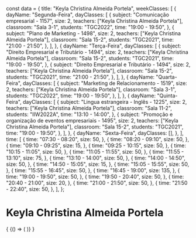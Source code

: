 const data = {
  title: "Keyla Christina Almeida Portela",
  weekClasses: [
    {
      dayName: "Segunda-Feira",
      dayClasses: [
        {
          subject: "Comunicação empresarial - 1157",
          size: 2,
          teachers: ["Keyla Christina Almeida Portela"],
          classroom: "Sala 3-1",
          students: "TGC2022",
          time: "19:00 - 19:50",
        },
        {
          subject: "Plano de Marketing - 1498",
          size: 2,
          teachers: ["Keyla Christina Almeida Portela"],
          classroom: "Sala 15-2",
          students: "TGC2021",
          time: "21:00 - 21:50",
        },
      ],
    },
    {
      dayName: "Terça-Feira",
      dayClasses: [
        {
          subject: "Direito Empresarial e Tributário - 1494",
          size: 2,
          teachers: ["Keyla Christina Almeida Portela"],
          classroom: "Sala 15-2",
          students: "TGC2021",
          time: "19:00 - 19:50",
        },
        {
          subject: "Direito Empresarial e Tributário - 1494",
          size: 2,
          teachers: ["Keyla Christina Almeida Portela"],
          classroom: "Sala 15-2",
          students: "TGC2021",
          time: "21:00 - 21:50",
        },
      ],
    },
    {
      dayName: "Quarta-Feira",
      dayClasses: [
        {
          subject: "Marketing de Relacionamento - 1519",
          size: 2,
          teachers: ["Keyla Christina Almeida Portela"],
          classroom: "Sala 3-1",
          students: "TGC2022",
          time: "19:00 - 19:50",
        },
      ],
    },
    {
      dayName: "Quinta-Feira",
      dayClasses: [
        {
          subject: "Lingua estrangeira - Inglês - 1225",
          size: 2,
          teachers: ["Keyla Christina Almeida Portela"],
          classroom: "Sala 11-2",
          students: "IIW2022A",
          time: "13:10 - 14:00",
        },
        {
          subject: "Promoção e organização de eventos empresariais - 1495",
          size: 2,
          teachers: ["Keyla Christina Almeida Portela"],
          classroom: "Sala 15-2",
          students: "TGC2021",
          time: "19:00 - 19:50",
        },
      ],
    },
    {
      dayName: "Sexta-Feira",
      dayClasses: [],
    },
  ],
  time: [
    {
      time: "07:30 - 08:20",
      size: 50,
    },
    {
      time: "08:20 - 09:10",
      size: 50,
    },
    {
      time: "09:10 - 09:25",
      size: 15,
    },
    {
      time: "09:25 - 10:15",
      size: 50,
    },
    {
      time: "10:15 - 11:05",
      size: 50,
    },
    {
      time: "11:05 - 11:55",
      size: 50,
    },
    {
      time: "11:55 - 13:10",
      size: 75,
    },
    {
      time: "13:10 - 14:00",
      size: 50,
    },
    {
      time: "14:00 - 14:50",
      size: 50,
    },
    {
      time: "14:50 - 15:05",
      size: 15,
    },
    {
      time: "15:05 - 15:55",
      size: 50,
    },
    {
      time: "15:55 - 16:45",
      size: 50,
    },
    {
      time: "16:45 - 19:00",
      size: 135,
    },
    {
      time: "19:00 - 19:50",
      size: 50,
    },
    {
      time: "19:50 - 20:40",
      size: 50,
    },
    {
      time: "20:40 - 21:00",
      size: 20,
    },
    {
      time: "21:00 - 21:50",
      size: 50,
    },
    {
      time: "21:50 - 22:40",
      size: 50,
    },
  ],
};

# Keyla Christina Almeida Portela

<div>
  {
    <BrowserOnly>
      {() => (
        <Grid
          title={data.title}
          weekClasses={data.weekClasses}
          time={data.time}
        />
      )}
    </BrowserOnly>
  }
</div>
